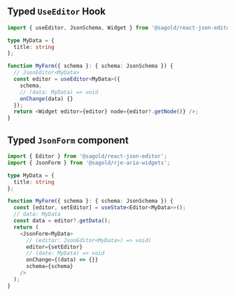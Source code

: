 
<Meta title="Typescript" />

## Typed `UseEditor` Hook

<div className="code code--inline">

```ts
import { useEditor, JsonSchema, Widget } from '@sagold/react-json-editor';

type MyData = {
  title: string
};

function MyForm({ schema }: { schema: JsonSchema }) {
  // JsonEditor<MyData>
  const editor = useEditor<MyData>({
    schema,
    // (data: MyData) => void
    onChange(data) {}
  });
  return <Widget editor={editor} node={editor?.getNode()} />;
}
```

</div>

## Typed `JsonForm` component

<div className="code code--inline">

```ts
import { Editor } from '@sagold/react-json-editor';
import { JsonForm } from '@sagold/rje-aria-widgets';

type MyData = {
  title: string
};

function MyForm({ schema }: { schema: JsonSchema }) {
  const [editor, setEditor] = useState<Editor<MyData>>();
  // data: MyData
  const data = editor?.getData();
  return (
    <JsonForm<MyData>
      // (editor: JsonEditor<MyData>) => void)
      editor={setEditor}
      // (data: MyData) => void
      onChange={(data) => {}}
      schema={schema}
    />
  );
}
```

</div>
